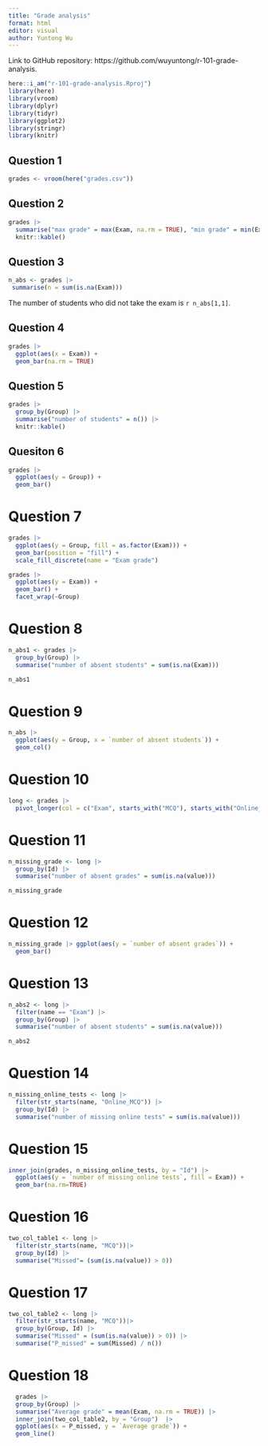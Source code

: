 ```yaml
---
title: "Grade analysis"
format: html
editor: visual
author: Yuntong Wu
---
```

Link to GitHub repository: https://github.com/wuyuntong/r-101-grade-analysis.

```r
here::i_am("r-101-grade-analysis.Rproj")
library(here)
library(vroom)
library(dplyr)
library(tidyr)
library(ggplot2)
library(stringr)
library(knitr)
```

## Question 1
```r
grades <- vroom(here("grades.csv"))
```


## Question 2
```r
grades |>
  summarise("max grade" = max(Exam, na.rm = TRUE), "min grade" = min(Exam, na.rm = TRUE), "median grade" = median(Exam, na.rm = TRUE), "mean grade" = mean(Exam, na.rm = TRUE)) |>
  knitr::kable()
```

## Question 3
```r
n_abs <- grades |> 
 summarise(n = sum(is.na(Exam)))
```
The number of students who did not take the exam is `r n_abs[1,1]`.


## Question 4
```r
grades |> 
  ggplot(aes(x = Exam)) +
  geom_bar(na.rm = TRUE)
```


## Question 5
```r
grades |>
  group_by(Group) |>
  summarise("number of students" = n()) |>
  knitr::kable()
```


## Quesiton 6
```r
grades |> 
  ggplot(aes(y = Group)) +
  geom_bar()
```

# Question 7
```r
grades |>
  ggplot(aes(y = Group, fill = as.factor(Exam))) +
  geom_bar(position = "fill") +
  scale_fill_discrete(name = "Exam grade")
```


```r
grades |>
  ggplot(aes(y = Exam)) +
  geom_bar() +
  facet_wrap(~Group)
```
# Question 8

```r
n_abs1 <- grades |>
  group_by(Group) |>
  summarise("number of absent students" = sum(is.na(Exam)))

n_abs1
```

# Question 9

```r
n_abs |> 
  ggplot(aes(y = Group, x = `number of absent students`)) +
  geom_col()
```

# Question 10
```r
long <- grades |>
  pivot_longer(col = c("Exam", starts_with("MCQ"), starts_with("Online_MCQ")), names_to = "name", values_to = "value") 
```

# Question 11
```r
n_missing_grade <- long |>
  group_by(Id) |>
  summarise("number of absent grades" = sum(is.na(value)))

n_missing_grade
```

# Question 12
```r
n_missing_grade |> ggplot(aes(y = `number of absent grades`)) +
  geom_bar()
```


# Question 13
```r
n_abs2 <- long |> 
  filter(name == "Exam") |>
  group_by(Group) |>
  summarise("number of absent students" = sum(is.na(value)))

n_abs2
```


# Question 14
```r
n_missing_online_tests <- long |>
  filter(str_starts(name, "Online_MCQ")) |>
  group_by(Id) |>
  summarise("number of missing online tests" = sum(is.na(value)))
```


# Question 15
```r
inner_join(grades, n_missing_online_tests, by = "Id") |>
  ggplot(aes(y = `number of missing online tests`, fill = Exam)) +
  geom_bar(na.rm=TRUE)
```

# Question 16
```r
two_col_table1 <- long |>
  filter(str_starts(name, "MCQ"))|>
  group_by(Id) |>
  summarise("Missed"= (sum(is.na(value)) > 0))
```

# Question 17
```r
two_col_table2 <- long |>
  filter(str_starts(name, "MCQ"))|> 
  group_by(Group, Id) |> 
  summarise("Missed" = (sum(is.na(value)) > 0)) |> 
  summarise("P_missed" = sum(Missed) / n())
```
# Question 18
```r
  grades |> 
  group_by(Group) |>
  summarise("Average grade" = mean(Exam, na.rm = TRUE)) |>
  inner_join(two_col_table2, by = "Group")  |>
  ggplot(aes(x = P_missed, y = `Average grade`)) +
  geom_line()
```


